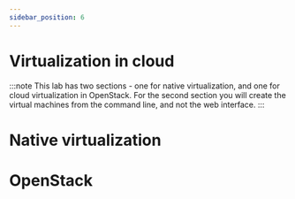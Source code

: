 ```yaml
---
sidebar_position: 6
---
```


# Virtualization in cloud

:::note
This lab has two sections - one for native virtualization, and one for cloud virtualization
in OpenStack. For the second section you will create the virtual machines from
the command line, and not the web interface.
:::

# Native virtualization


<NVkvm/>


# OpenStack


<OSsetup/>


<OSmanage/>

